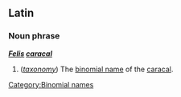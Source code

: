 ==Latin==
===Noun phrase===
'''''[[Felis]] [[caracal]]'''''

#(''[[taxonomy]]'') The [[binomial name]] of the [[caracal]].
[[Category:Binomial names]]